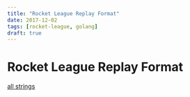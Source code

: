 ```yaml
---
title: "Rocket League Replay Format"
date: 2017-12-02
tags: [rocket-league, golang]
draft: true
---
```


# Rocket League Replay Format

[all strings][allstrings]

[allstrings]:
  https://gist.github.com/ChristopherBiscardi/20bb6c3a8d9d05f15e56b70d620b9c08
